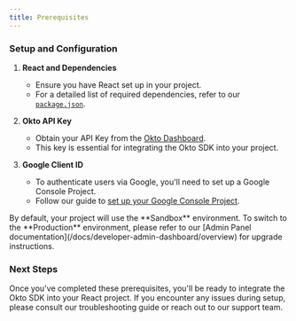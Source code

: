 ```yaml
---
title: Prerequisites
---
```



### Setup and Configuration

1. **React and Dependencies**
   - Ensure you have React set up in your project.
   - For a detailed list of required dependencies, refer to our [`package.json`](https://github.com/okto-hq/okto-sdk-react-template-app/blob/main/package.json).

2. **Okto API Key**
   - Obtain your API Key from the [Okto Dashboard](https://dashboard.okto.tech/).
   - This key is essential for integrating the Okto SDK into your project.

3. **Google Client ID**
   - To authenticate users via Google, you'll need to set up a Google Console Project.
   - Follow our guide to [set up your Google Console Project](/docs/react-sdk/advanced-sdk-config/authenticate-users/google-oauth/learn).

<Callout title="Environment Configuration">
By default, your project will use the **Sandbox** environment. To switch to the **Production** environment, please refer to our [Admin Panel documentation](/docs/developer-admin-dashboard/overview) for upgrade instructions.
</Callout>

### Next Steps

Once you've completed these prerequisites, you'll be ready to integrate the Okto SDK into your React project. If you encounter any issues during setup, please consult our troubleshooting guide or reach out to our support team.
